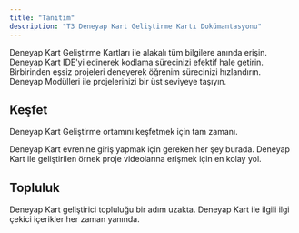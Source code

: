 ```yaml
---
title: "Tanıtım"
description: "T3 Deneyap Kart Geliştirme Kartı Dokümantasyonu"
---
```


<Columns cols={2}>
  <Card
    title="Kartlar"
    icon="pen-to-square"
    href="/Kartlar"
  >
    Deneyap Kart Geliştirme Kartları ile alakalı tüm bilgilere anında erişin.
  </Card>
  <Card
    title="Deneyap Kart IDE"
    icon="palette"
    href="/IDE/Deneyap Kart IDE Nedir"
  >
    Deneyap Kart IDE'yi edinerek kodlama sürecinizi efektif hale getirin.
  </Card>
    <Card
    title="Projeler"
    icon="map"
    href="/essentials/navigation"
  >
    Birbirinden eşsiz projeleri deneyerek öğrenim sürecinizi hızlandırın.
  </Card>
  <Card
    title="Deneyap Modül"
    icon="terminal"
    href="/Modüller"
  >
    Deneyap Modülleri ile projelerinizi bir üst seviyeye taşıyın.
  </Card>
</Columns>

## Keşfet

Deneyap Kart Geliştirme ortamını keşfetmek için tam zamanı.

<Columns cols={2}>
  <Card
    title="Hızlı Başlangıç"
    icon="pen-fancy"
    href="/essentials/markdown"
  >
    Deneyap Kart evrenine giriş yapmak için gereken her şey burada.
  </Card>
  <Card
    title="T3 Akademi"
    icon="code"
    href="https://t3akademi.org/"
  >
    Deneyap Kart ile geliştirilen örnek proje videolarına erişmek için en kolay yol.
  </Card>
</Columns>

## Topluluk

<Columns cols={2}>
<Card
  title="Deneyap Kart Forum"
  icon="stars"
  href="https://forum.deneyapkart.org/"
>
  Deneyap Kart geliştirici topluluğu bir adım uzakta.
</Card>
<Card
  title="Deneyap Kart Youtube"
  icon="stars"
  href="https://www.youtube.com/@t3deneyapkart"
>
  Deneyap Kart ile ilgili ilgi çekici içerikler her zaman yanında.
</Card>
</Columns>
